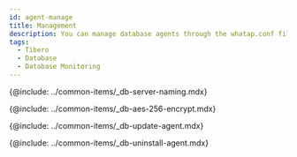 ```yaml
---
id: agent-manage
title: Management
description: You can manage database agents through the whatap.conf file.
tags:
  - Tibero
  - Database
  - Database Monitoring
---
```


<!-- Postgresql, Oracle 지원 프로세스 모니터링 -->

<!-- {@include: ../common-items/_db-agent-xos-process-monitoring.mdx}-->

<!-- 서버 이름을 임의로 부여해 관리하기 -->

{@include: ../common-items/_db-server-naming.mdx}  

<!-- AES 256 암호화 적용 -->

{@include: ../common-items/_db-aes-256-encrypt.mdx} 

<!-- 에이전트 업데이트-->

{@include: ../common-items/_db-update-agent.mdx}  

<!-- 에이전트 삭제 -->

{@include: ../common-items/_db-uninstall-agent.mdx}  
